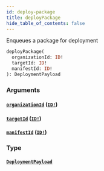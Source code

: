 ```yaml
---
id: deploy-package
title: deployPackage
hide_table_of_contents: false
---
```



Enqueues a package for deployment

```graphql
deployPackage(
  organizationId: ID!
  targetId: ID!
  manifestId: ID!
): DeploymentPayload
```


### Arguments

#### [`organizationId`](#) ([`ID!`](/swapi/scalars/id))




#### [`targetId`](#) ([`ID!`](/swapi/scalars/id))




#### [`manifestId`](#) ([`ID!`](/swapi/scalars/id))




### Type

#### [`DeploymentPayload`](/swapi/objects/deployment-payload)






